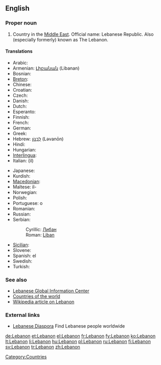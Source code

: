 ==English==

===Proper noun===
{{en-proper noun}}

# Country in the [[Middle East]].  Official name: Lebanese Republic.  Also (especially formerly) known as The Lebanon.

====Translations====
{{top}}
* Arabic: {{t-|ar|لبنان|tr=lubnān|sc=Arab}}
* Armenian: [[Լիբանան]] (Libanan)
* Bosnian: {{t-|bs|Liban|m}}
* [[Breton]]: {{t-|br|Liban|xs=Breton}}
* Chinese: {{t|cmn|黎巴嫩|tr=Líbānèn|sc=Hani|xs=Mandarin}}
* Croatian: {{t-|hr|Libanon|m}}
* Czech: {{t-|cs|Libanon|m}}
* Danish: {{t-|da|Libanon}}
* Dutch: {{t+|nl|Libanon}}
* Esperanto: {{t-|eo|Libano|xs=Esperanto}}
* Finnish: {{t+|fi|Libanon}}
* French: {{t+|fr|Liban|m}}
* German: {{t+|de|Libanon|m}}
* Greek: {{t+|el|Λίβανος|m|tr=Lívanos|sc=Grek}}
* Hebrew: [[לבנון|לְבָנוֹן]] (Ləvanōn)
* Hindi: {{t|hi|लेबनान|tr=lebanān|sc=Deva|xs=Hindi}}
* Hungarian: {{t+|hu|Libanon}}
* [[Interlingua]]: {{t-|ia|Libano|xs=Interlingua}}
* Italian: (il) {{t-|it|Libano|m}}
{{mid}}
* Japanese: {{t-|ja|レバノン|tr=Rebanon|sc=Jpan}}
* Kurdish: {{KUchar|[[لوبنان]]}}
* [[Macedonian]]: {{t+|mk|Либан|m|sc=Cyrl|xs=Macedonian}}
* Maltese: il-{{t|mt|Libanu|xs=Maltese}}
* Norwegian: {{t-|no|Libanon}}
* Polish: {{t+|pl|Liban}}
* Portuguese: o {{t+|pt|Líbano|m}}
* Romanian: {{t-|ro|Liban|m}}
* Russian: {{t|ru|Ливан|m|tr=Liván|sc=Cyrl}}
* Serbian:
*: Cyrillic: [[Либан#Serbian|Либан]] {{m}}
*: Roman: [[Liban#Serbian|Liban]] {{m}}
* [[Sicilian]]: {{t-|scn|Lìbbanu|m|xs=Sicilian}}
* Slovene: {{t+|sl|Libanon|m}}
* Spanish: el {{t+|es|Líbano|m}}
* Swedish: {{t+|sv|Libanon}}
* Turkish: {{t|tr|Lübnan}}
{{bottom}}

===See also===
* [http://www.lgic.org Lebanese Global Information Center]
* [[Appendix:Countries of the world|Countries of the world]]
* [[w:Lebanon|Wikipedia article on Lebanon]]

===External links===
* [http://leb.org/ Lebanese Diaspora] Find Lebanese people worldwide

[[Category:Countries]]

[[de:Lebanon]]
[[et:Lebanon]]
[[el:Lebanon]]
[[fr:Lebanon]]
[[fy:Lebanon]]
[[ko:Lebanon]]
[[lt:Lebanon]]
[[li:Lebanon]]
[[hu:Lebanon]]
[[pl:Lebanon]]
[[ru:Lebanon]]
[[fi:Lebanon]]
[[sv:Lebanon]]
[[tr:Lebanon]]
[[zh:Lebanon]]